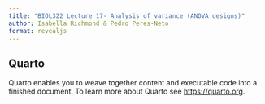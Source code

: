 ```yaml
---
title: "BIOL322 Lecture 17- Analysis of variance (ANOVA designs)"
author: Isabella Richmond & Pedro Peres-Neto
format: revealjs
---
```


## Quarto

Quarto enables you to weave together content and executable code into a finished document. To learn more about Quarto see <https://quarto.org>.
